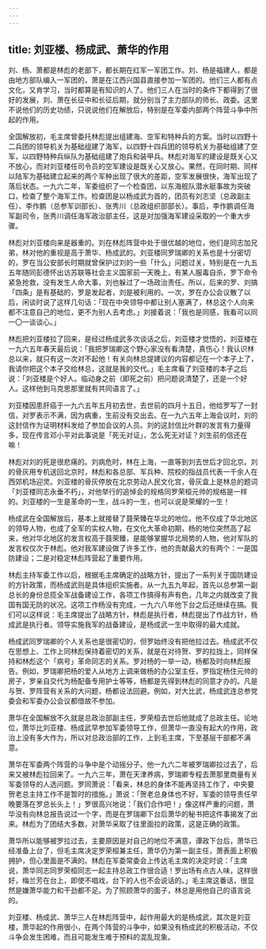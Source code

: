 ```yaml
---
---
---
```

title: 刘亚楼、杨成武、萧华的作用
---




刘、杨、萧都是林彪的老部下，都长期在红军一军团工作。刘、杨是福建人，都是由地方部队编入一军团的，萧是在江西兴国县直接参加一军团的。他们三人都有点文化，又肯学习，当时都算是有知识的人了。他们三人在当时的条件下都得到了很好的发展，刘、萧在长征中和长征后期，就分别当了主力部队的师长、政委。这里不说他们的历史功绩，只说说他们在解放后，特别是在军委内部两个阵营斗争中所起的作用。

全国解放初，毛主席曾委托林彪提出组建海、空军和特种兵的方案。当时以四野十二兵团的领导机关为基础组建了海军，以四野十四兵团的领导机关为基础组建了空军，以四野特种兵纵队为基础组建了炮兵和装甲兵。林彪对海军的建设是既关心又不放心，而对刘亚楼任司令员的空军建设是既关心又放心。果然，在同时期、同样以陆军为基础建立起来的两个军种出现了很大的差距，空军发展很快，海军出现了落后状态。一九六二年，军委组织了一个检查团，以东海舰队潜水艇事故为突破口，检查了整个海军工作。检查团是以杨成武为首的，团员有刘志坚（总政副主任）、李作鹏（总参军训部长）、张秀川（总政组织部部长）。事后，李作鹏调任海军副司令，张秀川调任海军政治部主任，这是对加强海军建设采取的一个重大步骤。

林彪对刘亚楼向来是器重的。刘在林彪阵营中处于很优越的地位，他们是同志加兄弟，林对他的重视是高于萧华、杨成武的。刘亚楼同罗瑞卿的关系也是十分密切的，罗在当公安部长时期就曾保护过刘的一些「什么」问题过关，特别是在一九五五年随同彭德怀出访苏联等社会主义国家前一天晚上，有某人服毒自杀，罗下命令紧急抢救，没有发生人命大事，刘也躲过了一场政治责任。所以，后来的罗、刘搞「四条」是有基础的，罗是发起者，刘是被利用的。一次，罗在办公会议散了以后，闲谈时说了这样几句话：「现在中央领导中都让别人塞满了，林总这个人向来都不注意自己的地位，更不为别人去考虑。」刘接着说：「我也是同感，我看可以同一〇一谈谈心。」

林彪把刘亚楼拉了回来，是经过杨成武多次谈话之后，刘亚楼才觉悟的，刘亚楼在一九六五年春天最后说：「我把罗瑞卿这个野心家没有看清楚，真伤心！我认识林总以来，就只有这一次对不起他！有关向林总提建议的内容都记在一个本子上了，我请你把这个本子交给林总，这就是我的交代。」毛主席看了刘亚楼的本子之后说：「刘亚楼是个好人。临动身之前（即死之前）把问题说清楚了，还是一个好人。这样他到马克思那里就有共同语言了。」

刘亚楼因患肝癌于一九六五年五月初去世，去世前的四月十五日，他给罗写了一封信，对罗表示不满，因为病重，生前没有交出去。在一九六五年上海会议时，刘的这封信作为证明材料发给了参加会议的人员。刘的这封信比叶群的发言有力量得多，现在传言邓小平对此事说是「死无对证」，怎么死无对证？刘生前的信还在嘛！

林彪对刘的死是很悲痛的。刘病危时，林在上海，一直等到刘去世后才回北京。刘的骨灰用专机送回北京时，林彪和各总部、军兵种、院校的指战员代表一千余人在西郊机场迎灵。刘亚楼的骨灰停放在北京劳动人民文化宫，骨灰盒上是林总的题词「刘亚楼同志永垂不朽」，对他举行的追悼会的规格同罗荣桓元帅的规格是一样的。刘亚楼的一生是革命的一生，战斗的一生，也可以说是荣耀的一生！

杨成武在全国解放后，基本上就接替了聂荣臻在华北的地位。他不仅成了华北地区的领导人物，也成了全军的实权人物，在文化大革命初期，杨的地位突然高了起来，他对华北地区的发言权高于聂荣臻，是能够掌握华北局势的人物，他对军队的发言权仅次于林彪。他对我军建设做了许多工作，他的贡献最大的有两个：一是国防建设；二是对稳定林彪阵营起了重要作用。

林彪主持军委工作以后，根据毛主席确定的战略方针，提出了一系列关于国防建设的方针政策，而杨成武则是具体组织实施者。从一九五九年起，首先以总参第一副总长的身份总揽全军战备建设工作，各项工作搞得有声有色，几年之内就改变了我国有国无防的状况。这项工作杨没有完成，一九六八年他下台之后还继续在搞。我们可以这样说：毛主席提出了战略方针，林彪是执行者，林彪提出了作战方针，杨成武是执行者。领导实施我军的战备建设，是杨成武一生中取得的最大成就。

杨成武同罗瑞卿的个人关系也是很密切的，但罗始终没有把他拉过去。杨成武不仅在思想上、工作上同林彪保持着密切的关系，就是在对待贺、罗的拉拢上，同样保持和林彪这个「病号」革命同志的关系。罗对杨的一举一动，杨都及时向林彪报告。例如，罗瑞卿把杨的爱人从地方上调来做杨的办公室主任，罗指定杨住元帅的房子，罗亲自交代为杨配备专用护士等等，杨都是先得到林彪的同意才办的。凡是与贺、罗阵营有关系的大问题，杨都设法回避。例如，对大比武，杨成武连总参党委会和军委办公会议都借故不参加。

萧华在全国解放不久就是总政治部副主任，罗荣桓去世后他就成了总政主任。论地位，萧华比刘亚楼、杨成武早参加军委领导工作，但萧华一直没有起大的作用，政治上没有多大作为，所以对总政治部的工作，上到毛主席，下至基层干部都不满意。

萧华在军委两个阵营的斗争中是个动摇分子。他一九六二年被罗瑞卿拉过去了，后来又被林彪拉回来了。一九六三年，萧在天津养病，罗瑞卿专程去萧那里商量有关军委领导的人选问题。罗同萧说：「看来，林总的身体不能再坚持工作了，中央要贺老总主持工作不是暂时的措施。」萧说：「贺老总身体也不好，军委的领导责任早晚要落在罗总长头上！」罗很高兴地说：「我们合作吧！」像这样严重的问题，萧华没有向林总报告说过一个字，而是在罗瑞卿下台后萧华的秘书把这件事揭发了出来。林彪为了团结大多数，对萧华采取了往里面拉的政策，这是正确的政策。

萧华所以能够被罗拉过去，主要原因是对自己的地位不满意，谭政下台后，萧华已经准备上台了，但毛主席决定罗荣桓兼主任，萧华仍为第一副主任，萧表面上积极拥护，但心里面是不满的。林彪在军委常委会上传达毛主席的决定时说：「主席说，萧华同志同罗荣桓同志一起主持总政工作很合适！罗出场有点古人味，这样很好，梅兰芳在台上，即使不唱戏，台下的人也不会说话的。」毛主席这番话，很显然是嫌萧华能力和干劲都不足。为了照顾萧华的面子，林总是用他自己的语言说的。

刘亚楼、杨成武、萧华三人在林彪阵营中，起作用最大的是杨成武，其次是刘亚楼，萧华起的作用很小，在两个阵营的斗争中，如果没有杨成武的积极活动，不仅斗争会发生困难，而且可能发生难于预料的混乱现象。